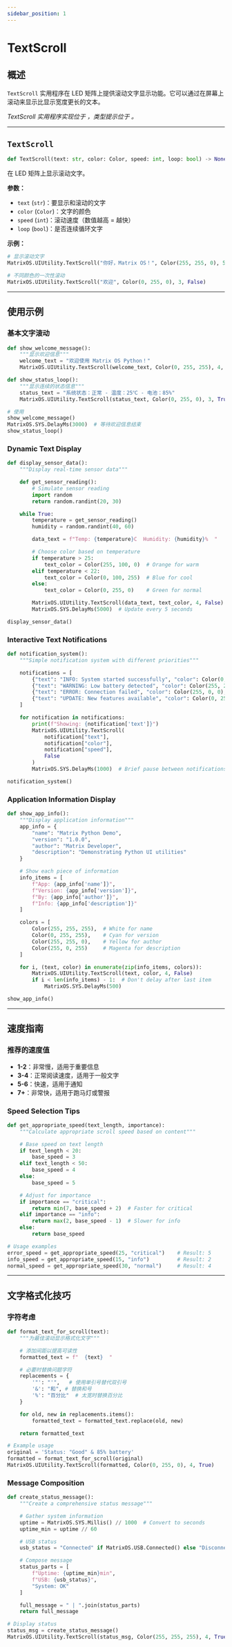 ```yaml
---
sidebar_position: 1
---
```


# TextScroll

## 概述

`TextScroll` 实用程序在 LED 矩阵上提供滚动文字显示功能。它可以通过在屏幕上滚动来显示比显示宽度更长的文本。

*TextScroll 实用程序实现位于 <GithubLink path="Applications/Python/PikaPython/MatrixOS_UIUtility.py"/>，类型提示位于 <GithubLink path="Applications/Python/PikaPython/_MatrixOS_UIUtility.pyi"/>。*

---

## `TextScroll`
```python
def TextScroll(text: str, color: Color, speed: int, loop: bool) -> None
```

在 LED 矩阵上显示滚动文字。

**参数：**
- `text` (`str`)：要显示和滚动的文字
- `color` (`Color`)：文字的颜色
- `speed` (`int`)：滚动速度（数值越高 = 越快）
- `loop` (`bool`)：是否连续循环文字

**示例：**
```python
# 显示滚动文字
MatrixOS.UIUtility.TextScroll("你好，Matrix OS！", Color(255, 255, 0), 5, True)

# 不同颜色的一次性滚动
MatrixOS.UIUtility.TextScroll("欢迎", Color(0, 255, 0), 3, False)
```

---

## 使用示例

### 基本文字滚动
```python
def show_welcome_message():
    """显示欢迎信息"""
    welcome_text = "欢迎使用 Matrix OS Python！"
    MatrixOS.UIUtility.TextScroll(welcome_text, Color(0, 255, 255), 4, False)

def show_status_loop():
    """显示连续的状态信息"""
    status_text = "系统状态：正常 - 温度：25℃ - 电池：85%"
    MatrixOS.UIUtility.TextScroll(status_text, Color(0, 255, 0), 3, True)

# 使用
show_welcome_message()
MatrixOS.SYS.DelayMs(3000)  # 等待欢迎信息结束
show_status_loop()
```

### Dynamic Text Display
```python
def display_sensor_data():
    """Display real-time sensor data"""

    def get_sensor_reading():
        # Simulate sensor reading
        import random
        return random.randint(20, 30)

    while True:
        temperature = get_sensor_reading()
        humidity = random.randint(40, 60)

        data_text = f"Temp: {temperature}C  Humidity: {humidity}%  "

        # Choose color based on temperature
        if temperature > 25:
            text_color = Color(255, 100, 0)  # Orange for warm
        elif temperature < 22:
            text_color = Color(0, 100, 255)  # Blue for cool
        else:
            text_color = Color(0, 255, 0)    # Green for normal

        MatrixOS.UIUtility.TextScroll(data_text, text_color, 4, False)
        MatrixOS.SYS.DelayMs(5000)  # Update every 5 seconds

display_sensor_data()
```

### Interactive Text Notifications
```python
def notification_system():
    """Simple notification system with different priorities"""

    notifications = [
        {"text": "INFO: System started successfully", "color": Color(0, 255, 0), "speed": 3},
        {"text": "WARNING: Low battery detected", "color": Color(255, 255, 0), "speed": 4},
        {"text": "ERROR: Connection failed", "color": Color(255, 0, 0), "speed": 5},
        {"text": "UPDATE: New features available", "color": Color(0, 255, 255), "speed": 3}
    ]

    for notification in notifications:
        print(f"Showing: {notification['text']}")
        MatrixOS.UIUtility.TextScroll(
            notification["text"],
            notification["color"],
            notification["speed"],
            False
        )
        MatrixOS.SYS.DelayMs(1000)  # Brief pause between notifications

notification_system()
```

### Application Information Display
```python
def show_app_info():
    """Display application information"""
    app_info = {
        "name": "Matrix Python Demo",
        "version": "1.0.0",
        "author": "Matrix Developer",
        "description": "Demonstrating Python UI utilities"
    }

    # Show each piece of information
    info_items = [
        f"App: {app_info['name']}",
        f"Version: {app_info['version']}",
        f"By: {app_info['author']}",
        f"Info: {app_info['description']}"
    ]

    colors = [
        Color(255, 255, 255),  # White for name
        Color(0, 255, 255),    # Cyan for version
        Color(255, 255, 0),    # Yellow for author
        Color(255, 0, 255)     # Magenta for description
    ]

    for i, (text, color) in enumerate(zip(info_items, colors)):
        MatrixOS.UIUtility.TextScroll(text, color, 4, False)
        if i < len(info_items) - 1:  # Don't delay after last item
            MatrixOS.SYS.DelayMs(500)

show_app_info()
```

---

## 速度指南

### 推荐的速度值
- **1-2**：非常慢，适用于重要信息
- **3-4**：正常阅读速度，适用于一般文字
- **5-6**：快速，适用于通知
- **7+**：非常快，适用于跑马灯或警报

### Speed Selection Tips
```python
def get_appropriate_speed(text_length, importance):
    """Calculate appropriate scroll speed based on content"""

    # Base speed on text length
    if text_length < 20:
        base_speed = 3
    elif text_length < 50:
        base_speed = 4
    else:
        base_speed = 5

    # Adjust for importance
    if importance == "critical":
        return min(7, base_speed + 2)  # Faster for critical
    elif importance == "info":
        return max(2, base_speed - 1)  # Slower for info
    else:
        return base_speed

# Usage examples
error_speed = get_appropriate_speed(25, "critical")    # Result: 5
info_speed = get_appropriate_speed(15, "info")         # Result: 2
normal_speed = get_appropriate_speed(30, "normal")     # Result: 4
```

---

## 文字格式化技巧

### 字符考虑
```python
def format_text_for_scroll(text):
    """为最佳滚动显示格式化文字"""

    # 添加间距以提高可读性
    formatted_text = f"  {text}  "

    # 必要时替换问题字符
    replacements = {
        '"': "'",   # 使用单引号替代双引号
        '&': "和", # 替换和号
        '%': "百分比"  # 太宽时替换百分比
    }

    for old, new in replacements.items():
        formatted_text = formatted_text.replace(old, new)

    return formatted_text

# Example usage
original = 'Status: "Good" & 85% battery'
formatted = format_text_for_scroll(original)
MatrixOS.UIUtility.TextScroll(formatted, Color(0, 255, 0), 4, True)
```

### Message Composition
```python
def create_status_message():
    """Create a comprehensive status message"""

    # Gather system information
    uptime = MatrixOS.SYS.Millis() // 1000  # Convert to seconds
    uptime_min = uptime // 60

    # USB status
    usb_status = "Connected" if MatrixOS.USB.Connected() else "Disconnected"

    # Compose message
    status_parts = [
        f"Uptime: {uptime_min}min",
        f"USB: {usb_status}",
        "System: OK"
    ]

    full_message = " | ".join(status_parts)
    return full_message

# Display status
status_msg = create_status_message()
MatrixOS.UIUtility.TextScroll(status_msg, Color(255, 255, 255), 4, True)
```

